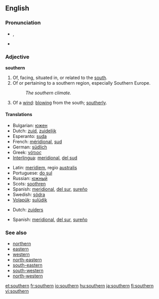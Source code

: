 ==English==

===Pronunciation===
* {{IPA|/ˈsʌðə(r)n/}}, {{SAMPA|/"sVD@(r)n/}}
*{{audio|en-us-southern.ogg|Audio (US)}}

===Adjective===
'''southern'''

# Of, facing, situated in, or related to the [[south]].
# Of or pertaining to a southern region, especially Southern Europe.
#: ''The southern climate.''
# Of a [[wind]]: [[blow]]ing from the south; [[southerly]].

====Translations====
{{trans-top|of the south}}
*Bulgarian: [[южен]] {{m}}
*Dutch: [[zuid]], [[zuidelijk]]
*Esperanto: [[suda]]
*French: [[méridional]], [[sud]]
*German: [[südlich]]
*Greek: [[νότιος]]
*[[Interlingua]]: [[meridional]], [[del sud]]
{{trans-mid}}
*Latin: [[meridiem]], regio [[australis]]
*Portuguese: [[do sul]]
*Russian: [[южный]]
*Scots: [[soothren]]
*Spanish: [[meridional]], [[del sur]], [[sureño]]
*Swedish: [[södra]]
*[[Volapük]]: [[sulüdik]]
{{trans-bottom}}

{{trans-top|of or pertaining to a southern region}}
*Dutch: [[zuiders]]
{{trans-mid}}
*Spanish: [[meridional]], [[del sur]], [[sureño]]
{{trans-bottom}}

===See also===
*[[northern]]
*[[eastern]]
*[[western]]
*[[north-eastern]]
*[[south-eastern]]
*[[south-western]]
*[[north-western]]

[[et:southern]]
[[fr:southern]]
[[io:southern]]
[[hu:southern]]
[[ja:southern]]
[[fi:southern]]
[[vi:southern]]